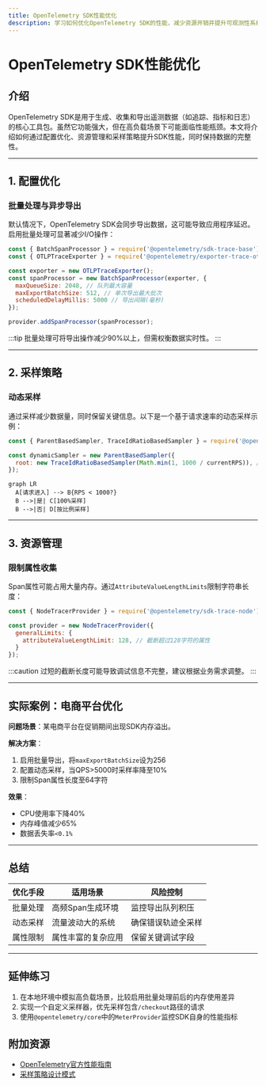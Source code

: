 ```yaml
---
title: OpenTelemetry SDK性能优化
description: 学习如何优化OpenTelemetry SDK的性能，减少资源开销并提升可观测性系统的效率。
---
```


# OpenTelemetry SDK性能优化

## 介绍

OpenTelemetry SDK是用于生成、收集和导出遥测数据（如追踪、指标和日志）的核心工具包。虽然它功能强大，但在高负载场景下可能面临性能瓶颈。本文将介绍如何通过配置优化、资源管理和采样策略提升SDK性能，同时保持数据的完整性。

---

## 1. 配置优化

### 批量处理与异步导出
默认情况下，OpenTelemetry SDK会同步导出数据，这可能导致应用程序延迟。启用批量处理可显著减少I/O操作：

```javascript
const { BatchSpanProcessor } = require('@opentelemetry/sdk-trace-base');
const { OTLPTraceExporter } = require('@opentelemetry/exporter-trace-otlp-http');

const exporter = new OTLPTraceExporter();
const spanProcessor = new BatchSpanProcessor(exporter, {
  maxQueueSize: 2048, // 队列最大容量
  maxExportBatchSize: 512, // 单次导出最大批次
  scheduledDelayMillis: 5000 // 导出间隔(毫秒)
});

provider.addSpanProcessor(spanProcessor);
```

:::tip
批量处理可将导出操作减少90%以上，但需权衡数据实时性。
:::

---

## 2. 采样策略

### 动态采样
通过采样减少数据量，同时保留关键信息。以下是一个基于请求速率的动态采样示例：

```javascript
const { ParentBasedSampler, TraceIdRatioBasedSampler } = require('@opentelemetry/core');

const dynamicSampler = new ParentBasedSampler({
  root: new TraceIdRatioBasedSampler(Math.min(1, 1000 / currentRPS)), // RPS>1000时采样率下降
});
```

```mermaid
graph LR
  A[请求进入] --> B{RPS < 1000?}
  B -->|是| C[100%采样]
  B -->|否| D[按比例采样]
```

---

## 3. 资源管理

### 限制属性收集
Span属性可能占用大量内存。通过`AttributeValueLengthLimits`限制字符串长度：

```javascript
const { NodeTracerProvider } = require('@opentelemetry/sdk-trace-node');

const provider = new NodeTracerProvider({
  generalLimits: {
    attributeValueLengthLimit: 128, // 截断超过128字符的属性
  }
});
```

:::caution
过短的截断长度可能导致调试信息不完整，建议根据业务需求调整。
:::

---

## 实际案例：电商平台优化

**问题场景**：某电商平台在促销期间出现SDK内存溢出。

**解决方案**：
1. 启用批量导出，将`maxExportBatchSize`设为256
2. 配置动态采样，当QPS>5000时采样率降至10%
3. 限制Span属性长度至64字符

**效果**：
- CPU使用率下降40%
- 内存峰值减少65%
- 数据丢失率`<0.1%`

---

## 总结

| 优化手段          | 适用场景                  | 风险控制               |
|-------------------|--------------------------|-----------------------|
| 批量处理          | 高频Span生成环境         | 监控导出队列积压       |
| 动态采样          | 流量波动大的系统          | 确保错误轨迹全采样     |
| 属性限制          | 属性丰富的复杂应用        | 保留关键调试字段       |

---

## 延伸练习

1. 在本地环境中模拟高负载场景，比较启用批量处理前后的内存使用差异
2. 实现一个自定义采样器，优先采样包含`/checkout`路径的请求
3. 使用`@opentelemetry/core`中的`MeterProvider`监控SDK自身的性能指标

## 附加资源
- [OpenTelemetry官方性能指南](https://opentelemetry.io/docs/concepts/performance/)
- [采样策略设计模式](https://github.com/open-telemetry/opentelemetry-specification/blob/main/specification/trace/sampling.md)